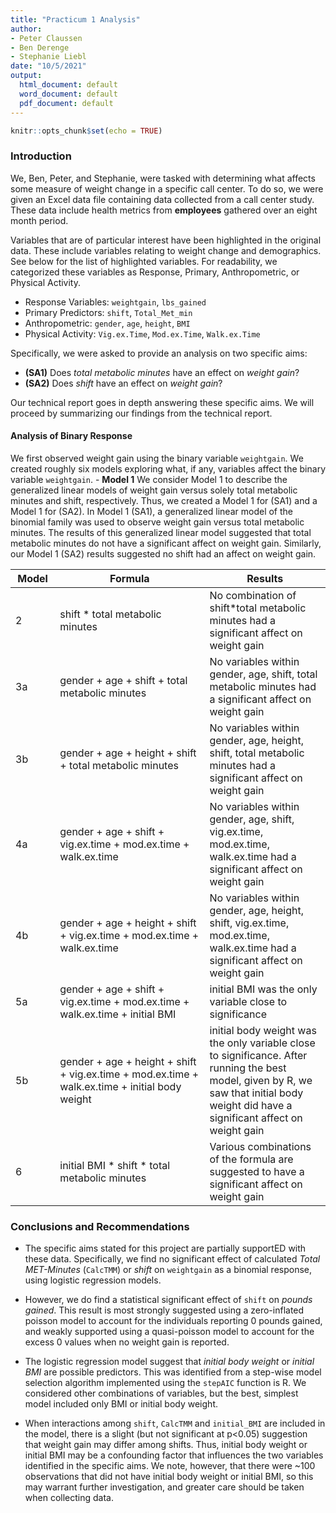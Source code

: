 ---
title: "Practicum 1 Analysis"
author:
- Peter Claussen
- Ben Derenge
- Stephanie Liebl
date: "10/5/2021"
output:
  html_document: default
  word_document: default
  pdf_document: default
---

```{r setup, include=FALSE}
knitr::opts_chunk$set(echo = TRUE)
```

### Introduction

We, Ben, Peter, and Stephanie, were tasked with determining what affects some measure of weight change in a specific call center. To do so, we were given an Excel data file containing data collected from a call center study. These data include health metrics from **employees** gathered over an eight month period. 

Variables that are of particular interest have been highlighted in the original data. These include variables relating to weight change and demographics. See below for the list of highlighted variables. For readability, we categorized these variables as Response, Primary, Anthropometric, or Physical Activity.

- Response Variables: `weightgain`, `lbs_gained`
- Primary Predictors: `shift`, `Total_Met_min`
- Anthropometric: `gender`, `age`, `height`, `BMI`
- Physical Activity: `Vig.ex.Time`, `Mod.ex.Time`, `Walk.ex.Time`


Specifically, we were asked to provide an analysis on two specific aims:

- **(SA1)** Does *total metabolic minutes* have an effect on *weight gain*?
- **(SA2)** Does *shift* have an effect on *weight gain*? 

Our technical report goes in depth answering these specific aims. We will proceed by summarizing our findings from the technical report.

#### Analysis of Binary Response
We first observed weight gain using the binary variable `weightgain`. We created roughly six models exploring what, if any, variables affect the binary variable `weightgain`. 
- **Model 1** We consider Model 1 to describe the generalized linear models of weight gain versus solely total metabolic minutes and shift, respectively. Thus, we created a Model 1 for (SA1) and a Model 1 for (SA2). In Model 1 (SA1), a generalized linear model of the binomial family was used to observe weight gain versus total metabolic minutes. The results of this generalized linear model suggested that total metabolic minutes do not have a significant affect on weight gain. Similarly, our Model 1 (SA2) results suggested no shift had an affect on weight gain.


 Model| Formula            | Results
------|--------------------|----------------
 2  | shift * total metabolic minutes| No combination of shift*total metabolic minutes had a significant affect on weight gain       
 3a | gender + age + shift + total metabolic minutes | No variables within gender, age, shift, total metabolic minutes had a significant affect on weight gain          
 3b | gender + age + height + shift + total metabolic minutes | No variables within gender, age, height, shift, total metabolic minutes had a significant affect on weight gain        
 4a | gender + age + shift + vig.ex.time + mod.ex.time + walk.ex.time  |  No variables within gender, age, shift, vig.ex.time, mod.ex.time, walk.ex.time had a significant affect on weight gain     
 4b | gender + age + height + shift + vig.ex.time + mod.ex.time + walk.ex.time |  No variables within gender, age, height, shift, vig.ex.time, mod.ex.time, walk.ex.time had a significant affect on weight gain
 5a | gender + age + shift + vig.ex.time + mod.ex.time + walk.ex.time + initial BMI | initial BMI was the only variable close to significance 
 5b | gender + age + height + shift + vig.ex.time + mod.ex.time + walk.ex.time + initial body weight | initial body weight was the only variable close to significance. After running the best model, given by R, we saw that initial body weight did have a significant affect on weight gain 
 6  | initial BMI * shift * total metabolic minutes |  Various combinations of the formula are suggested to have a significant affect on weight gain


### Conclusions and Recommendations
- The specific aims stated for this project are partially supportED with these data. Specifically, we find no significant effect of calculated *Total MET-Minutes* (`CalcTMM`) or *shift* on `weightgain` as a binomial response, using logistic regression models. 

- However, we do find a statistical significant effect of `shift` on *pounds gained*. This result is most strongly suggested using a zero-inflated poisson model to account for the individuals reporting 0 pounds gained, and weakly supported using a quasi-poisson model to account for the excess 0 values when no weight gain is reported.

- The logistic regression model suggest that *initial body weight* or *initial BMI* are possible predictors. This was identified from a step-wise model selection algorithm implemented using the `stepAIC` function is R. We considered other combinations of variables, but the best, simplest model included only BMI or initial body weight.

- When interactions among `shift`, `CalcTMM` and `initial_BMI` are included in the model, there is a slight (but not significant at p<0.05) suggestion that weight gain may differ among shifts. Thus, initial body weight or initial BMI may be a confounding factor that influences the two variables identified in the specific aims. We note, however, that there were ~100 observations that did not have initial body weight or initial BMI, so this may warrant further investigation, and greater care should be taken when collecting data.










<!-- ```{r, echo=FALSE, include=FALSE} -->
<!-- metrics.dat <- read.csv('Practicum 1 Data.csv',header=TRUE) -->
<!-- metrics.dat <- metrics.dat[!is.na(metrics.dat$Snumber),] -->
<!-- ``` -->

<!-- ```{r, echo=FALSE, include=FALSE} -->
<!-- library(sjPlot) -->
<!-- metrics.dat$CalcTMM <- with(metrics.dat, 8*Vig.ex.Time + 4*Mod.ex.time + 3.3*Walk.ex.Time) -->

<!-- #metrics.dat$shift[metrics.dat$shift==''] <- 'missing' -->
<!-- #shift.levels <- c(paste(c(7:11),'am',sep=''),paste(c(12,1:2),'pm',sep=''),'other','missing') -->

<!-- metrics.dat$shift[metrics.dat$shift==''] <- 'other' -->
<!-- shift.levels <- c(paste(c(7:11),'am',sep=''),paste(c(12,1:2),'pm',sep=''),'other') -->
<!-- metrics.dat$shift <- factor(metrics.dat$shift,shift.levels) -->
<!-- (summary(metrics.dat$shift)) -->
<!-- ``` -->

<!-- ```{r, include=FALSE, echo=FALSE} -->
<!-- metrics.dat$MissingLbs <- is.na(metrics.dat$pounds_gained) -->
<!-- table(metrics.dat$MissingLbs,metrics.dat$weightgain) -->
<!-- ``` -->



<!-- ```{r, echo=FALSE, include=FALSE} -->
<!-- gained.dat <- metrics.dat[metrics.dat$weightgain %in% c('Yes','No'),] -->
<!-- gained.dat$WG <- FALSE -->
<!-- gained.dat$WG[gained.dat$weightgain=='Yes'] <- TRUE -->
<!-- gained.dat$pounds_gained[!gained.dat$WG] <- 0 -->
<!-- dim(gained.dat) -->
<!-- ``` -->

<!-- ```{r, include=FALSE, echo=FALSE} -->
<!-- gained.dat$MissingLbs <- is.na(gained.dat$pounds_gained) -->
<!-- table(gained.dat$MissingLbs,gained.dat$weightgain) -->
<!-- ``` -->

<!-- ```{r, echo=FALSE, include=FALSE} -->
<!-- gained.dat <- gained.dat[!is.na(gained.dat$CalcTMM),] -->
<!-- dim(gained.dat) -->

<!-- #gained.dat <- gained.dat[!gained.dat$MissingLbs,] -->
<!-- dim(gained.dat) -->
<!-- ``` -->

<!-- ```{r, echo=FALSE, include=FALSE} -->
<!-- par(mfrow=c(1,2)) -->
<!-- boxplot(pounds_gained ~ WG,data=gained.dat,horizontal = TRUE, height=2.5) -->
<!-- plot(WG~CalcTMM,data=gained.dat) -->
<!-- ``` -->

<!-- ```{r, echo=FALSE, include=FALSE} -->
<!-- SA1.model1 <- glm(WG ~ CalcTMM, data=gained.dat,family = binomial) -->
<!-- tab_model(SA1.model1) -->
<!-- ``` -->

<!-- ```{r, echo=FALSE, include=FALSE} -->
<!-- par(mfrow=c(2,2)) -->
<!-- plot(SA1.model1) -->
<!-- ``` -->

<!-- ```{r, warning=FALSE, echo=FALSE, include=FALSE} -->
<!-- SA2.model1 <- glm(WG ~ shift, data=gained.dat,family = binomial) -->
<!-- tab_model(SA2.model1) -->
<!-- ``` -->

<!-- ```{r, echo=FALSE, include=FALSE} -->
<!-- par(mfrow=c(2,2)) -->
<!-- plot(SA2.model1) -->
<!-- ``` -->


<!-- ```{r, echo=FALSE, include=FALSE, warning=FALSE} -->
<!-- SA12.model2 <- glm(WG ~ shift*CalcTMM, data=gained.dat,family = binomial) -->
<!-- tab_model(SA12.model2) -->
<!-- ``` -->

<!-- ```{r, echo=FALSE, include=FALSE} -->
<!-- plot(metrics.dat$shift,metrics.dat$CalcTMM, xlab='shift', ylab='CalcTMM', height=2.5) -->
<!-- ``` -->


<!-- ```{r, echo=FALSE, include=FALSE} -->
<!-- subset3a.dat <- gained.dat[which(complete.cases(gained.dat[, c("gender", "Age", "shift", "CalcTMM")])),] -->
<!-- subset3b.dat <- gained.dat[which(complete.cases(gained.dat[, c("gender", "Age", "height","shift", "CalcTMM")])),] -->

<!-- SA12.model3a <- glm(WG ~ gender + Age + shift + CalcTMM, data=subset3a.dat,family = binomial) -->
<!-- SA12.model3b <- glm(WG ~ gender + Age + height +shift + CalcTMM, data=subset3b.dat,family = binomial) -->

<!-- tab_model(SA12.model3a, SA12.model3b) -->
<!-- ``` -->


<!-- ```{r, echo=FALSE, include=FALSE} -->
<!-- subset4a.dat <- gained.dat[which(complete.cases(gained.dat[, c("gender", "Age", "shift", "Vig.ex.Time", "Mod.ex.time", "Walk.ex.Time")])),] -->
<!-- subset4b.dat <- gained.dat[which(complete.cases(gained.dat[, c("gender", "Age", "height", "shift", "Vig.ex.Time", "Mod.ex.time", "Walk.ex.Time")])),] -->

<!-- SA12.model4a <- glm(WG ~ gender + Age + shift + Vig.ex.Time  + Mod.ex.time + Walk.ex.Time, data=subset4a.dat, family = binomial) -->
<!-- SA12.model4b <- glm(WG ~ gender + Age + height + shift + Vig.ex.Time  + Mod.ex.time + Walk.ex.Time, data=subset4b.dat, family = binomial) -->

<!-- tab_model(SA12.model4a, SA12.model4b) -->
<!-- ``` -->

<!-- ```{r, echo=FALSE, include=FALSE} -->
<!-- gained.dat['initial_bweight'] <- gained.dat$bweight - gained.dat$pounds_gained -->
<!-- gained.dat['initial_BMI'] <- (gained.dat$initial_bweight / (gained.dat$height)^2)*703 -->
<!-- ``` -->

<!-- ```{r, warning=FALSE, echo=FALSE, include=FALSE} -->
<!-- subset5a.dat <- gained.dat[which(complete.cases(gained.dat[, c("gender", "Age", "shift", "Vig.ex.Time", "Mod.ex.time", "Walk.ex.Time", "initial_BMI")])),] -->
<!-- subset5b.dat <- gained.dat[which(complete.cases(gained.dat[, c("gender", "Age", "height", "shift", "Vig.ex.Time", "Mod.ex.time", "Walk.ex.Time", "initial_bweight")])),] -->

<!-- SA12.model5a <- glm(WG ~ gender + Age + shift + Vig.ex.Time  + Mod.ex.time + Walk.ex.Time + initial_BMI, data=subset5a.dat, family = binomial) -->
<!-- SA12.model5b <- glm(WG ~ gender + Age + height + shift + Vig.ex.Time  + Mod.ex.time + Walk.ex.Time +initial_bweight, data=subset5b.dat, family = binomial) -->

<!-- tab_model(SA12.model5a, SA12.model5b) -->
<!-- ``` -->


<!-- ```{r, include=FALSE,echo=FALSE} -->
<!-- library(MASS) -->
<!-- ``` -->

<!-- ```{r,echo=TRUE,include=FALSE,warning=FALSE} -->
<!-- best.modela <- stepAIC(SA12.model5a, direction = "both") -->
<!-- best.modelb <- stepAIC(SA12.model5b, direction = "both") -->
<!-- ``` -->

<!-- ```{r, warning=FALSE, include=FALSE} -->
<!-- tab_model(best.modela, best.modelb) -->
<!-- AIC(best.modela,best.modelb) -->
<!-- ``` -->


<!-- ```{r, echo=FALSE, warning=FALSE, include=FALSE} -->
<!-- subset6a.dat <- gained.dat[which(complete.cases(gained.dat[, c("initial_BMI", "shift", "CalcTMM")])),] -->
<!-- subset6b.dat <- gained.dat[which(complete.cases(gained.dat[,c("initial_bweight", "shift", "CalcTMM")])),] -->

<!-- subset6a.model <- glm(WG~ initial_BMI*shift*CalcTMM, data=subset6a.dat, family =binomial) -->
<!-- subset6b.model <- glm(WG~ initial_bweight*shift*CalcTMM, data=subset6b.dat, family=binomial) -->

<!-- stepAIC(subset6a.model, subset6b.model, direction="both") -->
<!-- ``` -->


<!-- ```{r,echo=FALSE, include=FALSE} -->
<!-- sum(is.na(gained.dat$pounds_gained)) -->
<!-- gained.dat <- gained.dat[!is.na(gained.dat$pounds_gained),] -->
<!-- ``` -->

<!-- ```{r,echo=FALSE, include=FALSE} -->
<!-- par(mfrow=c(1,2)) -->

<!-- hist(gained.dat$pounds_gained, freq = FALSE,breaks=10, main='Distribution of Pounds Gained') -->
<!-- nonzero.dat <- gained.dat[gained.dat$pounds_gained>0,] -->
<!-- hist(nonzero.dat$pounds_gained, freq = FALSE,breaks=10, main='Distribution of Positive Pounds Gained') -->
<!-- ``` -->

<!-- ```{r, echo=FALSE, include=FALSE} -->
<!-- SA1.model1.lm <- lm(pounds_gained ~ CalcTMM, data=nonzero.dat) -->
<!-- par(mfrow=c(2,2)) -->
<!-- plot(SA1.model1.lm) -->
<!-- ``` -->

<!-- ```{r,eval=FALSE,echo=FALSE, include=FALSE} -->
<!-- #equivalent model, just using glm instead of lm -->
<!-- SA1.model1.gauss <- glm(pounds_gained ~ CalcTMM, data=gained.dat,family = gaussian) -->
<!-- SA1b.model1.gauss <- glm(pounds_gained ~ CalcTMM, data=nonzero.dat,family = gaussian) -->
<!-- #summary(SA1.model1.gauss) -->
<!-- par(mfrow=c(2,2)) -->
<!-- plot(SA1.model1.gauss) -->
<!-- ``` -->

<!-- ```{r, echo=FALSE, include=FALSE} -->
<!-- par(mfrow=c(2,2)) -->
<!-- SA1.model1.root <- lm(sqrt(pounds_gained) ~ CalcTMM, data=gained.dat) -->
<!-- plot(SA1.model1.root) -->
<!-- ``` -->


<!-- ```{r, include=FALSE, echo=FALSE} -->
<!-- SA1b.model1.loggauss <- glm(pounds_gained ~ CalcTMM, data=nonzero.dat,family = gaussian(link="log")) -->
<!-- par(mfrow=c(2,2)) -->
<!-- plot(SA1b.model1.loggauss) -->
<!-- ``` -->

<!-- ```{r, include=FALSE, echo=FALSE} -->
<!-- gained.dat$LBS <- round(gained.dat$pounds_gained) -->
<!-- nonzero.dat$LBS <- round(nonzero.dat$pounds_gained) -->
<!-- ``` -->

<!-- ```{r, echo=FALSE, include=FALSE} -->
<!-- SA1.model1.poisson <- glm(LBS ~ CalcTMM, data=gained.dat,family = poisson) -->
<!-- par(mfrow=c(2,2)) -->
<!-- plot(SA1.model1.poisson) -->
<!-- ``` -->


<!-- ```{r, echo=FALSE, include=FALSE} -->
<!-- SA1.model1.quasi <- glm(pounds_gained ~ CalcTMM, data=gained.dat,family = quasipoisson) -->
<!-- par(mfrow=c(2,2)) -->
<!-- plot(SA1.model1.quasi) -->
<!-- ``` -->

<!-- ```{r, echo=FALSE, include=FALSE} -->
<!-- SA1b.model1.Gamma <- glm(pounds_gained ~ CalcTMM, data=nonzero.dat,family = Gamma) -->
<!-- par(mfrow=c(2,2)) -->
<!-- plot(SA1b.model1.Gamma) -->
<!-- ``` -->

<!-- ```{r, include=FALSE, echo=FALSE} -->
<!-- library(pscl) -->
<!-- ``` -->

<!-- ```{r, warning=FALSE, echo=FALSE, include=FALSE} -->
<!-- SA1.model1.zero <- zeroinfl(LBS ~ CalcTMM, data = gained.dat) -->
<!-- tab_model(SA1.model1.zero) -->
<!-- ``` -->


<!-- ```{r, echo=FALSE, include=FALSE} -->
<!-- SA2.model1.lm <- lm(pounds_gained ~ shift, data=nonzero.dat) -->
<!-- par(mfrow=c(2,2)) -->
<!-- plot(SA2.model1.lm) -->
<!-- ``` -->

<!-- ```{r, echo=FALSE, include=FALSE} -->
<!-- SA2.model1.root <- lm(sqrt(pounds_gained) ~ shift, data=gained.dat) -->
<!-- par(mfrow=c(2,2)) -->
<!-- plot(SA2.model1.root) -->
<!-- ``` -->

<!-- ```{r, echo=FALSE, include=FALSE} -->
<!-- SA2b.model1.loggauss <- glm(pounds_gained ~ shift, data=nonzero.dat,family = gaussian(link="log")) -->
<!-- par(mfrow=c(2,2)) -->
<!-- plot(SA2b.model1.loggauss) -->
<!-- ``` -->

<!-- ```{r, echo=FALSE, include=FALSE} -->
<!-- SA2.model1.poisson <- glm(LBS ~ shift, data=gained.dat,family = poisson) -->
<!-- par(mfrow=c(2,2)) -->
<!-- plot(SA2.model1.poisson) -->
<!-- #tab_model(SA2.model1.poisson) -->
<!-- ``` -->

<!-- ```{r, echo=FALSE, include=FALSE} -->
<!-- SA2.model1.quasi <- glm(pounds_gained ~ shift, data=gained.dat,family = quasipoisson) -->
<!-- par(mfrow=c(2,2)) -->
<!-- plot(SA2.model1.quasi) -->
<!-- #tab_model(SA2.model1.quasi) -->
<!-- ``` -->

<!-- ```{r, echo=FALSE, include=FALSE} -->
<!-- SA2b.model1.Gamma <- glm(pounds_gained ~ shift, data=nonzero.dat,family = Gamma) -->
<!-- par(mfrow=c(2,2)) -->
<!-- plot(SA2b.model1.Gamma) -->
<!-- ``` -->

<!-- ```{r, echo=FALSE, include=FALSE} -->
<!-- SA2.model1.zero <- zeroinfl(LBS ~ shift, data = gained.dat) -->
<!-- tab_model(SA2.model1.zero) -->
<!-- ``` -->


<!-- ```{r, include=FALSE} -->
<!-- SA12.best.poisson <- glm(LBS ~ initial_bweight, data=gained.dat,family = poisson) -->
<!-- par(mfrow=c(2,2)) -->
<!-- plot(SA12.best.poisson) -->

<!-- SA12.best.quasi <- glm(pounds_gained ~ initial_bweight, data=gained.dat,family = quasipoisson) -->
<!-- par(mfrow=c(2,2)) -->
<!-- plot(SA12.best.quasi) -->
<!-- ``` -->

<!-- ```{r, include=FALSE} -->
<!-- SA12.best.zero <- zeroinfl(LBS ~ initial_bweight, data = gained.dat) -->
<!-- tab_model(SA12.best.poisson, SA12.best.quasi, SA12.best.zero) -->
<!-- ``` -->







<!-- ```{r,eval=FALSE,echo=FALSE,include=FALSE} -->
<!-- # models developed during data exploration -->
<!-- SA12.model4.quasi <- glm(pounds_gained ~ gender + Age + height + shift + Vig.ex.Time  + Mod.ex.time + Walk.ex.Time, data=gained.dat,family = quasipoisson) -->
<!-- SA12b.model4.quasi <- glm(pounds_gained ~ gender + Age + height + shift + Vig.ex.Time  + Mod.ex.time + Walk.ex.Time, data=nonzero.dat,family = quasipoisson) -->
<!-- #summary(SA12.model4.quasi) -->
<!-- #summary(SA12b.model4.quasi) -->
<!-- tab_model(SA12.model4.quasi, SA12b.model4.quasi) -->
<!-- par(mfrow=c(2,2)) -->
<!-- plot(SA12.model4.quasi) -->
<!-- ``` -->

<!-- ```{r,eval=FALSE,echo=FALSE,include=FALSE} -->
<!-- par(mfrow=c(2,2)) -->
<!-- plot(SA12b.model4.quasi) -->
<!-- ``` -->


<!-- ```{r,eval=FALSE,echo=FALSE,include=FALSE} -->
<!-- # models developed during data exploration -->
<!-- zero.model4 <- zeroinfl(LBS ~ gender + Age + height + shift + Vig.ex.Time + Mod.ex.time + Walk.ex.Time + initial_BMI, data = gained.dat) -->
<!-- #summary(zero.model4) -->
<!-- tab_model(zero.model4) -->
<!-- ``` -->


